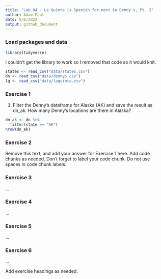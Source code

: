 ```yaml
---
title: "Lab 04 - La Quinta is Spanish for next to Denny's, Pt. 2"
author: Adam Paul
date: 5/6/2022
output: github_document
---
```


### Load packages and data

```r
library(tidyverse) 
```

I couldn't get the library to work so I removed that code so it would knit.

```r
states <- read_csv("data/states.csv")
dn <- read_csv("data/dennys.csv")
lq <- read_csv("data/laquinta.csv")
```

### Exercise 1

1. Filter the Denny’s dataframe for Alaska (AK) and save the result as dn_ak. How many Denny’s locations are there in Alaska?

```r
dn_ak <- dn %>%
  filter(state == "AK")
nrow(dn_ak)
```


### Exercise 2

Remove this text, and add your answer for Exercise 1 here.
Add code chunks as needed.
Don't forget to label your code chunk.
Do not use spaces in code chunk labels.

### Exercise 3

...

### Exercise 4

...

### Exercise 5

...

### Exercise 6

...

Add exercise headings as needed.
